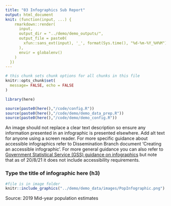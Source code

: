 ```yaml
---
title: "03 Infographics Sub Report"
output: html_document
knit: (function(input, ...) {
    rmarkdown::render(
      input,
      output_dir = "../demo/demo_outputs/",
      output_file = paste0(
        xfun::sans_ext(input), '_', format(Sys.time(), "%d-%m-%Y_%H%M") , '.html'
      ),
      envir = globalenv()
    )
  })
---
```

  
  

```r
# this chunk sets chunk options for all chunks in this file
knitr::opts_chunk$set(
  message= FALSE, echo = FALSE
)

library(here)

source(paste0(here(),"/code/config.R"))
source(paste0(here(),"/code/demo/demo_data_prep.R"))
source(paste0(here(),"/code/demo/demo_config.R"))
```


An image should not replace a clear text description so ensure any information presented in an infographic is presented elsewhere. Add alt text for anyone using a screen reader. For more specific guidance about accessible infographics refer to Dissemination Branch document 'Creating an accessible infographic'. For more general guidance you can also refer to [Government Statistical Service (GSS) guidance on infographics](https://gss.civilservice.gov.uk/policy-store/infographics/) but note that as of 20/8/21 it does not include accessibility requirements.

### Type the title of infographic here (h3)

```r

#file is in image folder
knitr::include_graphics("../demo/demo_data/images/PopInfographic.png")
```

Source: 2019 Mid-year population estimates
